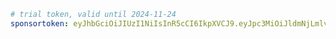 ```yaml title="evcc.yaml"
# trial token, valid until 2024-11-24
sponsortoken: eyJhbGciOiJIUzI1NiIsInR5cCI6IkpXVCJ9.eyJpc3MiOiJldmNjLmlvIiwic3ViIjoidHJpYWwiLCJleHAiOjE3MzI0NjA0MDAsImlhdCI6MTczMTU5NjQwMCwic3BlIjp0cnVlLCJzcmMiOiJtYSJ9.iVB0koQEEj8VNuEPDjSSQhUJ9Qw5zxI7B0Mx2fj8ozU
```

